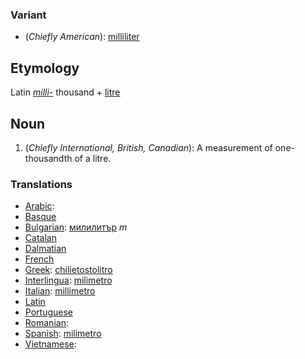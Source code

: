 ===Variant===

* (''Chiefly American''): [[milliliter]]

==Etymology==

Latin ''[[milli-]]'' thousand + [[litre]]

==Noun==

# (''Chiefly International, British, Canadian''): A measurement of one-thousandth of a litre.

===Translations===

*[[Arabic]]: 
*[[Basque]]
*[[Bulgarian]]: [[милилитър]] ''m''
*[[Catalan]]
*[[Dalmatian language|Dalmatian]]
*[[French]]
*[[Greek]]: [[chilietostolitro]]
*[[Interlingua]]: [[milimetro]]
*[[Italian]]: [[millimetro]]
*[[Latin]]
*[[Portuguese]]
*[[Romanian]]:
*[[Spanish]]: [[milimetro]]
*[[Vietnamese]]: